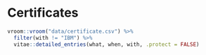 
# Certificates

```r
vroom::vroom("data/certificate.csv") %>%
  filter(with != "IBM") %>%
  vitae::detailed_entries(what, when, with, .protect = FALSE)
```

